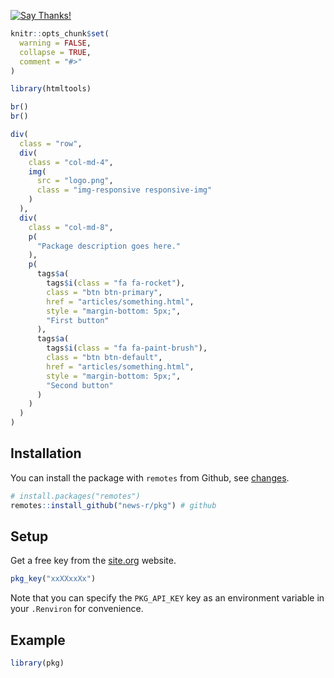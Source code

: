 <!-- badges go here -->
[![Say Thanks!](https://img.shields.io/badge/Say%20Thanks-!-1EAEDB.svg)](https://saythanks.io/to/JohnCoene)
<!-- badges: end -->

```r
knitr::opts_chunk$set(
  warning = FALSE,
  collapse = TRUE,
  comment = "#>"
)

library(htmltools)
```

```r
br()
br()

div(
  class = "row",
  div(
    class = "col-md-4",
    img(
      src = "logo.png",
      class = "img-responsive responsive-img"
    )
  ),
  div(
    class = "col-md-8",
    p(
      "Package description goes here."
    ),
    p(
      tags$a(
        tags$i(class = "fa fa-rocket"),
        class = "btn btn-primary",
        href = "articles/something.html",
        style = "margin-bottom: 5px;",
        "First button"
      ),
      tags$a(
        tags$i(class = "fa fa-paint-brush"),
        class = "btn btn-default",
        href = "articles/something.html",
        style = "margin-bottom: 5px;",
        "Second button"
      )
    )
  )
)
```

## Installation

You can install the package with `remotes` from Github, see [changes](news/index.html).

```r
# install.packages("remotes")
remotes::install_github("news-r/pkg") # github
```

## Setup

Get a free key from the [site.org](https://) website.

```r
pkg_key("xxXXxxXx")
```

Note that you can specify the `PKG_API_KEY` key as an environment variable in your `.Renviron` for convenience.

## Example

```r
library(pkg)
```
